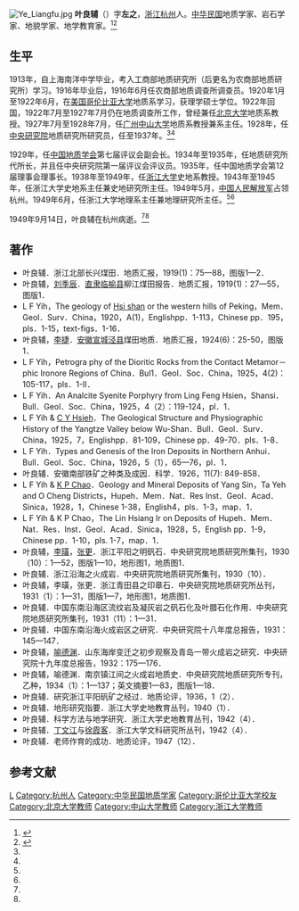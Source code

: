 [[File:Ye_Liangfu.jpg|thumb]]
'''叶良辅'''（{{bd|1894年|8月1日|1949年|9月14日}}）字'''左之'''，[[浙江|浙江]][[杭州|杭州]]人。[[中华民国|中华民国]]地质学家、岩石学家、地貌学家、地学教育家。<ref name=shanxi>{{Cite web |url=http://zrdl.snnu.edu.cn/geog/show.aspx?id=399&cid=57 |title=叶良辅，陕西师范大学，2007-04-07 |accessdate=2016-09-01 |archive-date=2016-09-21 |archive-url=https://web.archive.org/web/20160921174138/http://zrdl.snnu.edu.cn/geog/show.aspx?id=399&cid=57 |dead-url=yes }}</ref><ref name=zjdl>{{Cite web |url=http://www.gszj.org/html/kp/geographers/2015/1228/226.html |title=著名地质地貌学家——叶良辅先生，浙江省地理学会，2015-12-28 |access-date=2016-09-01 |archive-url=https://web.archive.org/web/20160914061625/http://www.gszj.org/html/kp/geographers/2015/1228/226.html |archive-date=2016-09-14 |dead-url=yes }}</ref>

==生平==
1913年，自上海南洋中学毕业，考入工商部地质研究所（后更名为农商部地质研究所）学习。1916年毕业后，1916年6月任农商部地质调查所调查员。1920年1月至1922年6月，在[[美国|美国]][[哥伦比亚大学|哥伦比亚大学]]地质系学习，获理学硕士学位。1922年回国，1922年7月至1927年7月仍在地质调查所工作，曾经兼任[[北京大学|北京大学]]地质系教授。1927年7月至1928年7月，任[[广州|广州]][[中山大学|中山大学]]地质系教授兼系主任。1928年，任[[中央研究院|中央研究院]]地质研究所研究员，任至1937年。<ref name=shanxi/><ref name=zjdl/>

1929年，任[[中国地质学会|中国地质学会]]第七届评议会副会长。1934年至1935年，任地质研究所代所长，并且任中央研究院第一届评议会评议员。1935年，任中国地质学会第12届理事会理事长。1938年至1949年，任[[浙江大学|浙江大学]]史地系教授。1943年至1945年，任浙江大学史地系主任兼史地研究所主任。1949年5月，[[中国人民解放军|中国人民解放军]]占领杭州。1949年6月，任浙江大学地理系主任兼地理研究所主任。<ref name=shanxi/><ref name=zjdl/>

1949年9月14日，叶良辅在杭州病逝。<ref name=shanxi/><ref name=zjdl/>

==著作==
*叶良辅．浙江北部长兴煤田．地质汇报，1919(1)：75—88，图版1—2．
*叶良辅，[[刘季辰|刘季辰]]．[[直隶|直隶]][[临榆县|临榆县]]柳江煤田报告．地质汇报，1919(1)：27—55，图版1．
*L F Yih，The geology of [[北京西山|Hsi shan]] or the western hills of Peking，Mem．Geol．Surv．China，1920，A(1)，Englishpp．1-113，Chinese pp．195，pls．1-15，text-figs．1-16．
*叶良辅，[[李捷|李捷]]．[[安徽|安徽]][[宣城|宣城]][[泾县|泾县]]煤田地质．地质汇报，1924(6)：25-50，图版1．
*L F Yih，Petrogra phy of the Dioritic Rocks from the Contact Metamor－phic Ironore Regions of China．Bul1．Geol．Soc．China，1925，4(2)：105-117，pls．1-Ⅱ．
*L F Yih．An Analcite Syenite Porphyry from Ling Feng Hsien，Shansi．Bull．Geol．Soc．China，1925，4（2）：119-124，pl．1．
*L F Yih & [[谢家荣|C Y Hsieh]]．The Geological Structure and Physiographic History of the Yangtze Valley below Wu-Shan．Bull．Geol．Surv．China，1925，7，Englishpp．81-109，Chinese pp．49-70．pls．1-8．
*L F Yih．Types and Genesis of the Iron Deposits in Northern Anhui．Bull．Geol．Soc．China，1926，5（1），65—76，pl．1．
*叶良辅．安徽南部铁矿之种类及成因．科学．1926，11(7): 849-858．
*L F Yih & [[赵国宾|K P Chao]]．Geology and Mineral Deposits of Yang Sin，Ta Yeh and O Cheng Districts，Hupeh．Mem．Nat．Res Inst．Geol．Acad．Sinica，1928，1，Chinese 1-38，English4，pls．1-3，map．1．
*L F Yih & K P Chao，The Lin Hsiang Ir on Deposits of Hupeh．Mem．Nat．Res．Inst．Geol．Acad．Sinica，1928，5，English pp．1-9，Chinese pp．1-10，pls. 1-7，map．1．
*叶良辅，[[李璜|李璜]]，[[张更|张更]]．浙江平阳之明矾石．中央研究院地质研究所集刊，1930（10）：1—52，图版1—10，地形图1，地质图1．
*叶良辅．浙江沿海之火成岩．中央研究院地质研究所集刊，1930（10）．
*叶良辅，李璜，张更．浙江青田县之印章石．中央研究院地质研究所丛刊，1931（1）：1—31，图版1—7，地形图1，地质图1．
*叶良辅．中国东南沿海区流纹岩及凝灰岩之矾石化及叶腊石化作用．中央研究院地质研究所集刊，1931（11）：1—31．
*叶良辅．中国东南沿海火成岩区之研究．中央研究院十八年度总报告，1931：145—147．
*叶良辅，[[喻德渊|喻德渊]]．山东海岸变迁之初步观察及青岛一带火成岩之研究．中央研究院十九年度总报告，1932：175—176．
*叶良辅，喻德渊．南京镇江间之火成岩地质史．中央研究院地质研究所专刊，乙种，1934（1）：1—137；英文摘要1—83，图版1—18．
*叶良辅．研究浙江平阳矾矿之经过．地质论评，1936，1（2）．
*叶良辅．地形研究指要．浙江大学史地教育丛刊，1940（1）．
*叶良辅．科学方法与地学研究．浙江大学史地教育丛刊，1942（4）．
*叶良辅．[[丁文江|丁文江]]与[[徐霞客|徐霞客]]．浙江大学文科研究所丛刊，1942（4）．
*叶良辅．老师作育的成功．地质论评，1947（12）．

==参考文献==
{{reflist}}

{{DEFAULTSORT:Ye叶}}
[[Category:葉姓|L]]
[[Category:杭州人|Category:杭州人]]
[[Category:中华民国地质学家|Category:中华民国地质学家]]
[[Category:哥伦比亚大学校友|Category:哥伦比亚大学校友]]
[[Category:北京大学教师|Category:北京大学教师]]
[[Category:中山大学教师|Category:中山大学教师]]
[[Category:浙江大学教师|Category:浙江大学教师]]